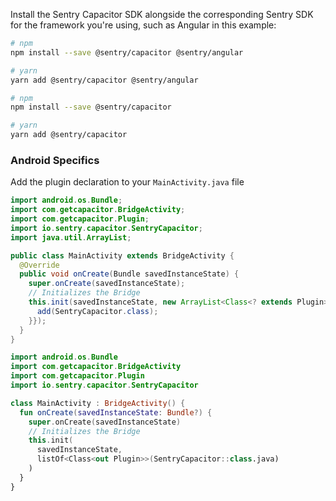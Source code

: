 Install the Sentry Capacitor SDK alongside the corresponding Sentry SDK for the framework you're using, such as Angular in this example:

```bash {tabTitle:Angular}
# npm
npm install --save @sentry/capacitor @sentry/angular

# yarn
yarn add @sentry/capacitor @sentry/angular
```

```bash {tabTitle:Other Frameworks}
# npm
npm install --save @sentry/capacitor

# yarn
yarn add @sentry/capacitor
```

### Android Specifics

Add the plugin declaration to your `MainActivity.java` file

```java {filename:MainActivity.java}
import android.os.Bundle;
import com.getcapacitor.BridgeActivity;
import com.getcapacitor.Plugin;
import io.sentry.capacitor.SentryCapacitor;
import java.util.ArrayList;

public class MainActivity extends BridgeActivity {
  @Override
  public void onCreate(Bundle savedInstanceState) {
    super.onCreate(savedInstanceState);
    // Initializes the Bridge
    this.init(savedInstanceState, new ArrayList<Class<? extends Plugin>>() {{
      add(SentryCapacitor.class);
    }});
  }
}
```

```kotlin
import android.os.Bundle
import com.getcapacitor.BridgeActivity
import com.getcapacitor.Plugin
import io.sentry.capacitor.SentryCapacitor

class MainActivity : BridgeActivity() {
  fun onCreate(savedInstanceState: Bundle?) {
    super.onCreate(savedInstanceState)
    // Initializes the Bridge
    this.init(
      savedInstanceState,
      listOf<Class<out Plugin>>(SentryCapacitor::class.java)
    )
  }
}
```
